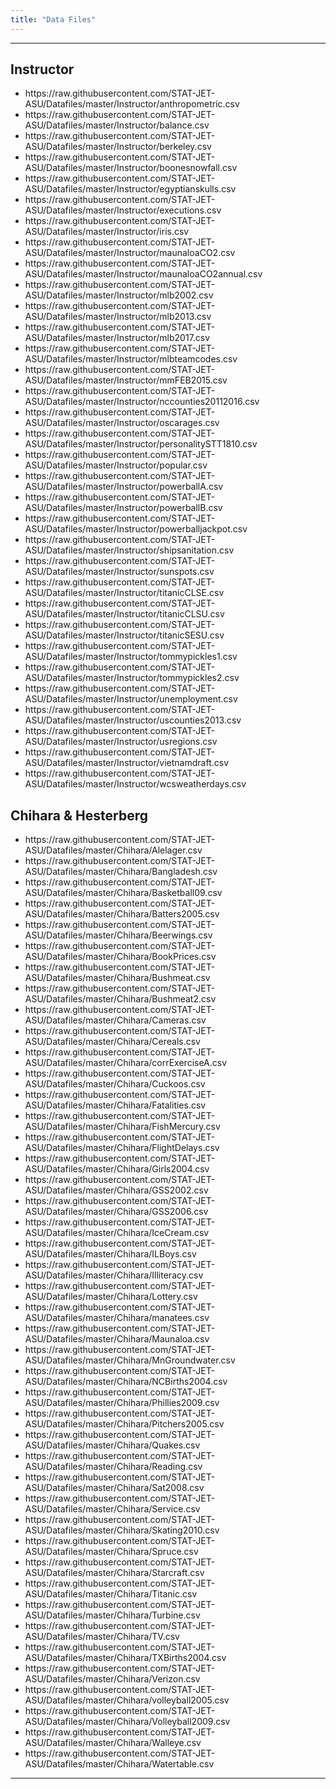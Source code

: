 ```yaml
---
title: "Data Files"
---
```


* * *

## Instructor

* https://raw.githubusercontent.com/STAT-JET-ASU/Datafiles/master/Instructor/anthropometric.csv
* https://raw.githubusercontent.com/STAT-JET-ASU/Datafiles/master/Instructor/balance.csv
* https://raw.githubusercontent.com/STAT-JET-ASU/Datafiles/master/Instructor/berkeley.csv
* https://raw.githubusercontent.com/STAT-JET-ASU/Datafiles/master/Instructor/boonesnowfall.csv
* https://raw.githubusercontent.com/STAT-JET-ASU/Datafiles/master/Instructor/egyptianskulls.csv
* https://raw.githubusercontent.com/STAT-JET-ASU/Datafiles/master/Instructor/executions.csv
* https://raw.githubusercontent.com/STAT-JET-ASU/Datafiles/master/Instructor/iris.csv
* https://raw.githubusercontent.com/STAT-JET-ASU/Datafiles/master/Instructor/maunaloaCO2.csv
* https://raw.githubusercontent.com/STAT-JET-ASU/Datafiles/master/Instructor/maunaloaCO2annual.csv
* https://raw.githubusercontent.com/STAT-JET-ASU/Datafiles/master/Instructor/mlb2002.csv
* https://raw.githubusercontent.com/STAT-JET-ASU/Datafiles/master/Instructor/mlb2013.csv
* https://raw.githubusercontent.com/STAT-JET-ASU/Datafiles/master/Instructor/mlb2017.csv
* https://raw.githubusercontent.com/STAT-JET-ASU/Datafiles/master/Instructor/mlbteamcodes.csv
* https://raw.githubusercontent.com/STAT-JET-ASU/Datafiles/master/Instructor/mmFEB2015.csv
* https://raw.githubusercontent.com/STAT-JET-ASU/Datafiles/master/Instructor/nccounties20112016.csv
* https://raw.githubusercontent.com/STAT-JET-ASU/Datafiles/master/Instructor/oscarages.csv
* https://raw.githubusercontent.com/STAT-JET-ASU/Datafiles/master/Instructor/personalitySTT1810.csv
* https://raw.githubusercontent.com/STAT-JET-ASU/Datafiles/master/Instructor/popular.csv
* https://raw.githubusercontent.com/STAT-JET-ASU/Datafiles/master/Instructor/powerballA.csv 
* https://raw.githubusercontent.com/STAT-JET-ASU/Datafiles/master/Instructor/powerballB.csv
* https://raw.githubusercontent.com/STAT-JET-ASU/Datafiles/master/Instructor/powerballjackpot.csv
* https://raw.githubusercontent.com/STAT-JET-ASU/Datafiles/master/Instructor/shipsanitation.csv
* https://raw.githubusercontent.com/STAT-JET-ASU/Datafiles/master/Instructor/sunspots.csv
* https://raw.githubusercontent.com/STAT-JET-ASU/Datafiles/master/Instructor/titanicCLSE.csv
* https://raw.githubusercontent.com/STAT-JET-ASU/Datafiles/master/Instructor/titanicCLSU.csv
* https://raw.githubusercontent.com/STAT-JET-ASU/Datafiles/master/Instructor/titanicSESU.csv
* https://raw.githubusercontent.com/STAT-JET-ASU/Datafiles/master/Instructor/tommypickles1.csv
* https://raw.githubusercontent.com/STAT-JET-ASU/Datafiles/master/Instructor/tommypickles2.csv
* https://raw.githubusercontent.com/STAT-JET-ASU/Datafiles/master/Instructor/unemployment.csv
* https://raw.githubusercontent.com/STAT-JET-ASU/Datafiles/master/Instructor/uscounties2013.csv
* https://raw.githubusercontent.com/STAT-JET-ASU/Datafiles/master/Instructor/usregions.csv
* https://raw.githubusercontent.com/STAT-JET-ASU/Datafiles/master/Instructor/vietnamdraft.csv
* https://raw.githubusercontent.com/STAT-JET-ASU/Datafiles/master/Instructor/wcsweatherdays.csv


## Chihara & Hesterberg

* https://raw.githubusercontent.com/STAT-JET-ASU/Datafiles/master/Chihara/Alelager.csv
* https://raw.githubusercontent.com/STAT-JET-ASU/Datafiles/master/Chihara/Bangladesh.csv
* https://raw.githubusercontent.com/STAT-JET-ASU/Datafiles/master/Chihara/Basketball09.csv
* https://raw.githubusercontent.com/STAT-JET-ASU/Datafiles/master/Chihara/Batters2005.csv
* https://raw.githubusercontent.com/STAT-JET-ASU/Datafiles/master/Chihara/Beerwings.csv
* https://raw.githubusercontent.com/STAT-JET-ASU/Datafiles/master/Chihara/BookPrices.csv
* https://raw.githubusercontent.com/STAT-JET-ASU/Datafiles/master/Chihara/Bushmeat.csv
* https://raw.githubusercontent.com/STAT-JET-ASU/Datafiles/master/Chihara/Bushmeat2.csv
* https://raw.githubusercontent.com/STAT-JET-ASU/Datafiles/master/Chihara/Cameras.csv
* https://raw.githubusercontent.com/STAT-JET-ASU/Datafiles/master/Chihara/Cereals.csv
* https://raw.githubusercontent.com/STAT-JET-ASU/Datafiles/master/Chihara/corrExerciseA.csv
* https://raw.githubusercontent.com/STAT-JET-ASU/Datafiles/master/Chihara/Cuckoos.csv
* https://raw.githubusercontent.com/STAT-JET-ASU/Datafiles/master/Chihara/Fatalities.csv
* https://raw.githubusercontent.com/STAT-JET-ASU/Datafiles/master/Chihara/FishMercury.csv
* https://raw.githubusercontent.com/STAT-JET-ASU/Datafiles/master/Chihara/FlightDelays.csv
* https://raw.githubusercontent.com/STAT-JET-ASU/Datafiles/master/Chihara/Girls2004.csv
* https://raw.githubusercontent.com/STAT-JET-ASU/Datafiles/master/Chihara/GSS2002.csv
* https://raw.githubusercontent.com/STAT-JET-ASU/Datafiles/master/Chihara/GSS2006.csv
* https://raw.githubusercontent.com/STAT-JET-ASU/Datafiles/master/Chihara/IceCream.csv
* https://raw.githubusercontent.com/STAT-JET-ASU/Datafiles/master/Chihara/ILBoys.csv
* https://raw.githubusercontent.com/STAT-JET-ASU/Datafiles/master/Chihara/Illiteracy.csv
* https://raw.githubusercontent.com/STAT-JET-ASU/Datafiles/master/Chihara/Lottery.csv
* https://raw.githubusercontent.com/STAT-JET-ASU/Datafiles/master/Chihara/manatees.csv
* https://raw.githubusercontent.com/STAT-JET-ASU/Datafiles/master/Chihara/Maunaloa.csv
* https://raw.githubusercontent.com/STAT-JET-ASU/Datafiles/master/Chihara/MnGroundwater.csv
* https://raw.githubusercontent.com/STAT-JET-ASU/Datafiles/master/Chihara/NCBirths2004.csv
* https://raw.githubusercontent.com/STAT-JET-ASU/Datafiles/master/Chihara/Phillies2009.csv
* https://raw.githubusercontent.com/STAT-JET-ASU/Datafiles/master/Chihara/Pitchers2005.csv
* https://raw.githubusercontent.com/STAT-JET-ASU/Datafiles/master/Chihara/Quakes.csv
* https://raw.githubusercontent.com/STAT-JET-ASU/Datafiles/master/Chihara/Reading.csv
* https://raw.githubusercontent.com/STAT-JET-ASU/Datafiles/master/Chihara/Sat2008.csv
* https://raw.githubusercontent.com/STAT-JET-ASU/Datafiles/master/Chihara/Service.csv
* https://raw.githubusercontent.com/STAT-JET-ASU/Datafiles/master/Chihara/Skating2010.csv
* https://raw.githubusercontent.com/STAT-JET-ASU/Datafiles/master/Chihara/Spruce.csv
* https://raw.githubusercontent.com/STAT-JET-ASU/Datafiles/master/Chihara/Starcraft.csv
* https://raw.githubusercontent.com/STAT-JET-ASU/Datafiles/master/Chihara/Titanic.csv
* https://raw.githubusercontent.com/STAT-JET-ASU/Datafiles/master/Chihara/Turbine.csv
* https://raw.githubusercontent.com/STAT-JET-ASU/Datafiles/master/Chihara/TV.csv
* https://raw.githubusercontent.com/STAT-JET-ASU/Datafiles/master/Chihara/TXBirths2004.csv
* https://raw.githubusercontent.com/STAT-JET-ASU/Datafiles/master/Chihara/Verizon.csv
* https://raw.githubusercontent.com/STAT-JET-ASU/Datafiles/master/Chihara/volleyball2005.csv
* https://raw.githubusercontent.com/STAT-JET-ASU/Datafiles/master/Chihara/Volleyball2009.csv
* https://raw.githubusercontent.com/STAT-JET-ASU/Datafiles/master/Chihara/Walleye.csv
* https://raw.githubusercontent.com/STAT-JET-ASU/Datafiles/master/Chihara/Watertable.csv


* * *